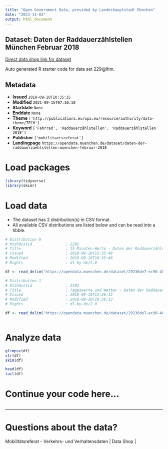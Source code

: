 ```yaml
---
title: "Open Government Data, provided by Landeshauptstadt München"
date: "2023-11-03"
output: html_document
---
```


## Dataset: Daten der Raddauerzählstellen München Februar 2018

[Direct data shop link for dataset](https://opendata.muenchen.de/dataset/daten-der-raddauerzaehlstellen-muenchen-februar-2018)

Auto generated R starter code for data set 229@lhm.

## Metadata

- **Issued** `2018-09-10T10:35:15`
- **Modified** `2021-09-15T07:10:10`
- **Startdate** `None`
- **Enddate** `None`
- **Theme** `['http://publications.europa.eu/resource/authority/data-theme/TECH']`
- **Keyword** `['Fahrrad', 'Raddauerzählstellen', 'Raddauerzählstellen 2018']`
- **Publisher** `['mobilitaetsreferat']`
- **Landingpage** `https://opendata.muenchen.de/dataset/daten-der-raddauerzaehlstellen-muenchen-februar-2018`


# Load packages

```r

library(tidyverse)
library(skimr)

```

# Load data

-   The dataset has 2 distribution(s) in CSV format.
-   All available CSV distributions are listed below and can be read into a tibble.

```r

# Distribution 0
# Ktzhdistid               : 2291
# Title                    : 15 Minuten-Werte - Daten der Raddauerzählstellen München Februar 2018
# Issued                   : 2018-09-10T12:35:48
# Modified                 : 2018-09-10T10:35:48
# Rights                   : dl-by-de/2.0

df <- read_delim('https://opendata.muenchen.de/dataset/29236de7-ec90-402b-a13c-ba3ddeb0bc78/resource/02d5d30f-b63e-4cfc-98c5-4e0ac11586f1/download/rad20180215min.csv')

# Distribution 1
# Ktzhdistid               : 2292
# Title                    : Tageswerte und Wetter - Daten der Raddauerzählstellen München Februar 2018
# Issued                   : 2018-09-10T12:36:13
# Modified                 : 2018-09-10T10:36:13
# Rights                   : dl-by-de/2.0

df <- read_delim('https://opendata.muenchen.de/dataset/29236de7-ec90-402b-a13c-ba3ddeb0bc78/resource/bc25c027-511a-424d-9be9-c1983d2da021/download/rad201802tage.csv')



```

# Analyze data

```r

glimpse(df)
str(df)
skim(df)

head(df)
tail(df)

```

# Continue your code here...

```r

```

------------------------------------------------------------------------

# Questions about the data?

Mobilitätsreferat - Verkehrs- und Verhaltensdaten | Data Shop | 
